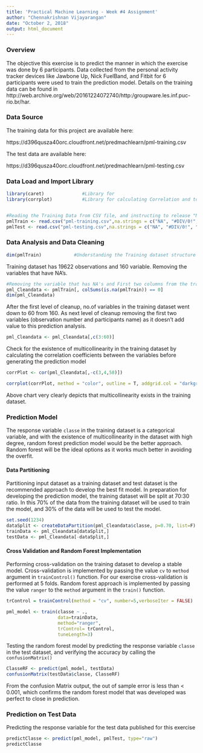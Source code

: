 ```yaml
---
title: 'Practical Machine Learning - Week #4 Assignment'
author: "Chennakrishnan Vijayarangan"
date: "October 2, 2018"
output: html_document
---
```


### Overview
The objective this exercise is to predict the manner in which the exercise was done by 6 participants. Data collected from the personal activity tracker devices like Jawbone Up, Nick FuelBand, and Fitbit for 6 participants were used to train the prediction model. Details on the training data can be found in http://web.archive.org/web/20161224072740/http:/groupware.les.inf.puc-rio.br/har.


### Data Source
The training data for this project are available here:

https://d396qusza40orc.cloudfront.net/predmachlearn/pml-training.csv

The test data are available here:

https://d396qusza40orc.cloudfront.net/predmachlearn/pml-testing.csv

### Data Load and Import Library
```r
library(caret)              #Library for
library(corrplot)           #Library for calculating Correlation and to draw Correlation plot


#Reading the Training Data from CSV file, and instructing to release "NA", "#DIV/0!" and empty string as NA
pmlTrain <- read.csv("pml-training.csv",na.strings = c("NA", "#DIV/0!", ""))
pmlTest <- read.csv("pml-testing.csv",na.strings = c("NA", "#DIV/0!", ""))
```

### Data Analysis and Data Cleaning

```r
dim(pmlTrain)            #Understanding the Training dataset structure
```
Training dataset has 19622 observations and 160 variable. Removing the variables that have NA's.
```r
#Removing the variable that has NA's and First two columns from the training dataset
pml_Cleandata <- pmlTrain[, colSums(is.na(pmlTrain)) == 0]
dim(pml_Cleandata)
```
After the first level of cleanup, no.of variables in the training dataset went down to 60 from 160. As next level of cleanup removing the first two variables (observation number and participants name) as it doesn't add value to this prediction analysis.
```r
pml_Cleandata <- pml_Cleandata[,c(3:60)]
```

Check for the existence of multicollinearity in the training dataset by calculating the correlation coefficients between the variables before generating the prediction model

```r
corrPlot <- cor(pml_Cleandata[,-c(3,4,58)])

corrplot(corrPlot, method = "color", outline = T, addgrid.col = "darkgray", order="hclust", addrect = 4, rect.col = "black", rect.lwd = 5,cl.pos = "b", tl.col = "indianred4", tl.cex = 1.5, cl.cex = 1.5, addCoef.col = "white", number.digits = 2, number.cex = 0.75, col = colorRampPalette(c("darkred","white","midnightblue"))(100))
```
Above chart very clearly depicts that multicollinearity exists in the training dataset. 

### Prediction Model
The response variable `classe` in the training dataset is a categorical variable, and with the existence of multicollinearity in the dataset with high degree, random forest prediction model would be the better approach. Random forest will be the ideal options as it works much better in avoiding the overfit.

#### Data Partitioning
Partitioning input dataset as a training dataset and test dataset is the recommended approach to develop the best fit model. In preparation for developing the prediction model, the training dataset will be split at  70:30 ratio. In this 70% of the data from the training dataset will be used to train the model, and 30% of the data will be used to test the model.

```r
set.seed(1234)
dataSplit <- createDataPartition(pml_Cleandata$classe, p=0.70, list=F)
trainData <- pml_Cleandata[dataSplit,]
testData <- pml_Cleandata[-dataSplit,]
```
#### Cross Validation and Random Forest Implementation
Performing cross-validation on the training dataset to develop a stable model.  Cross-validation is implemented by passing the value `cv` to `method` argument in `trainControl()` function. For our exercise cross-validation is performed at 5 folds.  Random forest approach is implemented by passing the value `ranger` to the `method`  argument in the `train()` function.

```r
trControl = trainControl(method = "cv", number=5,verboseIter = FALSE)

pml_model <- train(classe ~ .,
                   data=trainData,
                   method="ranger",
                   trControl= trControl,
                   tuneLength=3)
```
Testing the random forest model by predicting the response variable `classe` in the test dataset, and verifying the accuracy by calling the `confusionMatrix()`
```r
ClasseRF <- predict(pml_model, testData)
confusionMatrix(testData$classe, ClasseRF)
```

From the confusion Matrix output, the out of sample error is less than < 0.001, which confirms the random forest model that was developed was perfect to close in prediction.

### Prediction on Test Data
Predicting the response variable for the test data published for this exercise
```r
predictClasse <- predict(pml_model, pmlTest, type="raw")
predictClasse
```